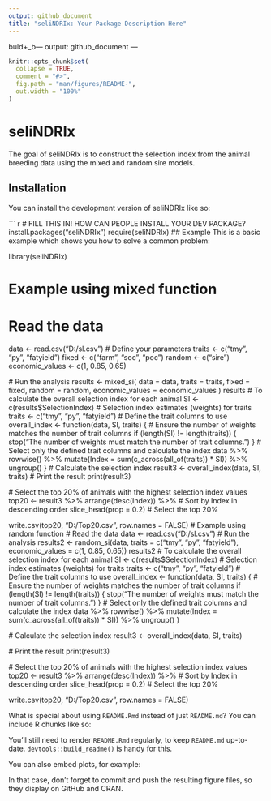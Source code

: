 ```yaml
---
output: github_document
title: "seliNDRIx: Your Package Description Here"
---
```

buld+_b---
output: github_document
---

<!-- README.md is generated from README.Rmd. Please edit that file -->

```r
knitr::opts_chunk$set(
  collapse = TRUE,
  comment = "#>",
  fig.path = "man/figures/README-",
  out.width = "100%"
)
```

# seliNDRIx

<!-- badges: start -->
<!-- badges: end -->

The goal of seliNDRIx is to construct the selection index from the animal breeding data using the mixed and random sire models.

## Installation

You can install the development version of seliNDRIx like so:

``` r
# FILL THIS IN! HOW CAN PEOPLE INSTALL YOUR DEV PACKAGE?
install.packages("seliNDRIx")
require(seliNDRIx)
## Example
This is a basic example which shows you how to solve a common problem:

library(seliNDRIx)

# Example using mixed function
# Read the data
 data <- read.csv("D:/sl.csv")
 # Define your parameters
 traits <- c("tmy", "py", "fatyield")
 fixed <- c("farm", "soc", "poc")
 random <- c("sire")
 economic_values <- c(1, 0.85, 0.65)

 # Run the analysis
 results <- mixed_si(
 data = data,
 traits = traits,
 fixed = fixed,
 random = random,
 economic_values = economic_values
 )
 results
 # To calculate the overall selection index for each animal
 SI <- c(results$SelectionIndex)  # Selection index estimates (weights) for traits
 traits <- c("tmy", "py", "fatyield")  # Define the trait columns to use
 overall_index <- function(data, SI, traits) {
 # Ensure the number of weights matches the number of trait columns
  if (length(SI) != length(traits)) {
    stop("The number of weights must match the number of trait columns.")
  }
  # Select only the defined trait columns and calculate the index
  data %>%
    rowwise() %>%
    mutate(Index = sum(c_across(all_of(traits)) * SI)) %>%
    ungroup()
 }
 # Calculate the selection index
 result3 <- overall_index(data, SI, traits)
 # Print the result
 print(result3)

 # Select the top 20% of animals with the highest selection index values
 top20 <- result3 %>%
  arrange(desc(Index)) %>%  # Sort by Index in descending order
  slice_head(prop = 0.2)    # Select the top 20%

 write.csv(top20, "D:/Top20.csv", row.names = FALSE)
 # Example using random function
 # Read the data
 data <- read.csv("D:/sl.csv")
 # Run the analysis
 results2 <- random_si(data,
 traits = c("tmy", "py", "fatyield"),
 economic_values = c(1, 0.85, 0.65))
 results2
 # To calculate the overall selection index for each animal
 SI <- c(results$SelectionIndex)  # Selection index estimates (weights) for traits
 traits <- c("tmy", "py", "fatyield")  # Define the trait columns to use
 overall_index <- function(data, SI, traits) {
 # Ensure the number of weights matches the number of trait columns
  if (length(SI) != length(traits)) {
    stop("The number of weights must match the number of trait columns.")
  }
  # Select only the defined trait columns and calculate the index
  data %>%
    rowwise() %>%
    mutate(Index = sum(c_across(all_of(traits)) * SI)) %>%
    ungroup()
 }

 # Calculate the selection index
 result3 <- overall_index(data, SI, traits)

 # Print the result
 print(result3)

 # Select the top 20% of animals with the highest selection index values
 top20 <- result3 %>%
  arrange(desc(Index)) %>%  # Sort by Index in descending order
  slice_head(prop = 0.2)    # Select the top 20%

 write.csv(top20, "D:/Top20.csv", row.names = FALSE)

What is special about using `README.Rmd` instead of just `README.md`? You can include R chunks like so:


You'll still need to render `README.Rmd` regularly, to keep `README.md` up-to-date. `devtools::build_readme()` is handy for this.

You can also embed plots, for example:

In that case, don't forget to commit and push the resulting figure files, so they display on GitHub and CRAN.
